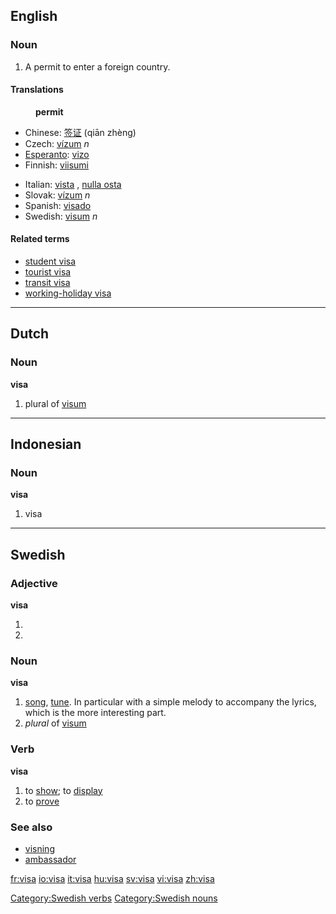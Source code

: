 {{see|Visa}}
==English==

===Noun===
{{en-noun-reg}}
# A permit to enter a foreign country.

====Translations====
:'''permit'''
{{top}}
*Chinese: [[签证]] (qiān zhèng)
*Czech: [[vízum#Czech|vízum]] ''n''
*[[Esperanto]]: [[vizo]]
*Finnish: [[viisumi]]
{{mid}}
*Italian: [[vista]] {{f}}, [[nulla osta]]
*Slovak: [[vízum#Slovak|vízum]] ''n''
*Spanish: [[visado]]
*Swedish: [[visum#Swedish|visum]] ''n''
{{bottom}}

====Related terms====
*[[student visa]]
*[[tourist visa]]
*[[transit visa]]
*[[working-holiday visa]]

----
==Dutch==

===Noun===
'''visa'''
# plural of [[visum]]

----
==Indonesian==

===Noun===
'''visa'''
# visa

----
==Swedish==

===Adjective===
'''visa'''
#{{sv-adj-form-abs-def|vis}}
#{{sv-adj-form-abs-pl|vis}}

===Noun===
{{sv-noun|gender=Common|visa|visan|visor|visorna|visas|visans|visors|visornas}}
'''visa''' 
#[[song]], [[tune]]. In particular with a simple melody to accompany the lyrics, which is the more interesting part.
#''plural'' of [[visum#Swedish|visum]]

===Verb===
{{sv-verb|visa|visar|visade|visat|visa|visande|visad}}
'''visa'''
#to [[show]]; to [[display]]
#to [[prove]]

===See also===
*[[visning]]
*[[ambassador]]

[[Category:Swedish verbs]]
[[Category:Swedish nouns]]

[[fr:visa]]
[[io:visa]]
[[it:visa]]
[[hu:visa]]
[[sv:visa]]
[[vi:visa]]
[[zh:visa]]